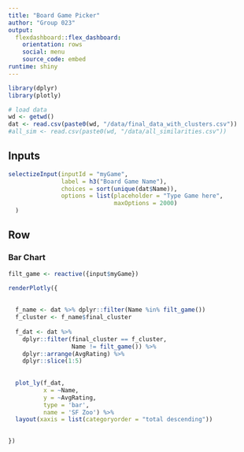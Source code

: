 ```yaml
---
title: "Board Game Picker"
author: "Group 023"
output: 
  flexdashboard::flex_dashboard:
    orientation: rows
    social: menu
    source_code: embed
runtime: shiny
---
```


```r

library(dplyr)
library(plotly)

# load data
wd <- getwd()
dat <- read.csv(paste0(wd, "/data/final_data_with_clusters.csv"))
#all_sim <- read.csv(paste0(wd, "/data/all_similarities.csv"))


```

Inputs {.sidebar}
-----------------------------------------------------------------------

```r

selectizeInput(inputId = "myGame", 
               label = h3("Board Game Name"), 
               choices = sort(unique(dat$Name)),
               options = list(placeholder = "Type Game here",
                              maxOptions = 2000)
  )

```


Row
-----------------------------------------------------------------------

### Bar Chart
    
```r

filt_game <- reactive({input$myGame})

renderPlotly({
  
  
  f_name <- dat %>% dplyr::filter(Name %in% filt_game())
  f_cluster <- f_name$final_cluster
  
  f_dat <- dat %>% 
    dplyr::filter(final_cluster == f_cluster,
                  Name != filt_game()) %>%
    dplyr::arrange(AvgRating) %>% 
    dplyr::slice(1:5)
    
  
  plot_ly(f_dat, 
          x = ~Name, 
          y = ~AvgRating, 
          type = 'bar', 
          name = 'SF Zoo') %>% 
  layout(xaxis = list(categoryorder = "total descending"))
   

})


```

